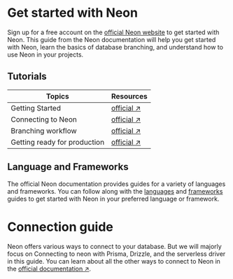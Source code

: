 # Get started with Neon

Sign up for a free account on the [official Neon website](https://console.neon.tech) to get started with Neon. This guide from the Neon documentation will help you get started with Neon, learn the basics of database branching, and understand how to use Neon in your projects.

## Tutorials

| Topics | Resources |
|--------|-----------|
| Getting Started | [official ↗](https://neon.tech/docs/get-started-with-neon/signing-up) |
| Connecting to Neon | [official ↗](https://neon.tech/docs/get-started-with-neon/connect-neon) |
| Branching workflow | [official ↗](https://neon.tech/docs/get-started-with-neon/workflow-primer) |
| Getting ready for production | [official ↗](https://neon.tech/docs/get-started-with-neon/production-checklist) |

## Language and Frameworks

The official Neon documentation provides guides for a variety of languages and frameworks. You can follow along with the [languages](https://neon.tech/docs/get-started-with-neon/languages) and [frameworks](https://neon.tech/docs/get-started-with-neon/frameworks) guides to get started with Neon in your preferred language or framework.

# Connection guide

Neon offers various ways to connect to your database. But we will majorly focus on Connecting to neon with Prisma, Drizzle, and the serverless driver in this guide. You can learn about all the other ways to connect to Neon in the [official documentation ↗](https://neon.tech/docs/connect/connect-intro).